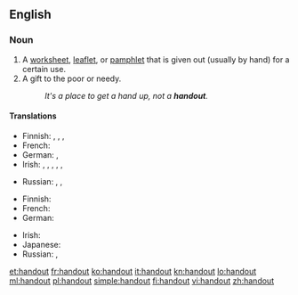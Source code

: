 {{also|hand out}}
==English==

===Noun===
{{en-noun}}

# A [[worksheet]], [[leaflet]], or [[pamphlet]] that is given out (usually by hand) for a certain use.
# A gift to the poor or needy.
#: ''It's a place to get a hand up, not a '''handout'''.''

====Translations====
{{trans-top|a worksheet, leaflet or pamphlet given out for a certain use}}
* Finnish: {{t-|fi|tiedote}}, {{t|fi|mainoslehtinen}}, {{t|fi|moniste}}, {{t|fi|moniste}}
* French: {{t+|fr|polycopié|m}}
* German: {{t|de|Flugblatt|n}},  {{t+|de|Zettel|m}}
* Irish: {{t|ga|bileog|f}}, {{t|ga|bileog eolais|f}}, {{t|ga|bileoigín|m}}, {{t|ga|dáileán|m}}, {{t|ga|glacán bileog|m}}, {{t|ga|bileog faisnéise|f}}
{{trans-mid}}
* Russian: {{t|ru|раздаточный материал|m|tr=razdátočnyj materiál}}, {{t|ru|хэндаут|m|tr=xendáut}} {{qualifier|colloquial}},  {{t+|ru|памфлет|m|tr=pamflét}}
{{trans-bottom}}

{{trans-top|a gift to the poor or needy}}
* Finnish: {{t-|fi|almu}}
* French: {{t+|fr|aumône|f}}
* German: {{t+|de|Almosen|n}}
{{trans-mid}}
* Irish: {{t|ga|síneadh láimhe|m}}
* Japanese: {{t|ja|施し物|sc=Jpan}}
* Russian: {{t|ru|милостыня|f|tr=mílostynja}},  {{t|ru|подаяние|n|tr=podajánije}}
{{trans-bottom}}

[[et:handout]]
[[fr:handout]]
[[ko:handout]]
[[it:handout]]
[[kn:handout]]
[[lo:handout]]
[[ml:handout]]
[[pl:handout]]
[[simple:handout]]
[[fi:handout]]
[[vi:handout]]
[[zh:handout]]